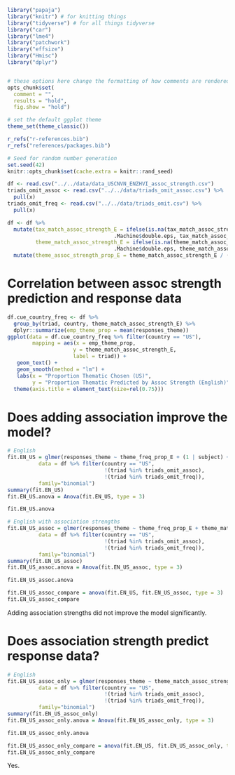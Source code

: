 ```r
library("papaja")
library("knitr") # for knitting things
library("tidyverse") # for all things tidyverse
library("car")
library("lme4")
library("patchwork")
library("effsize")
library("Hmisc")
library("dplyr")


# these options here change the formatting of how comments are rendered
opts_chunk$set(
  comment = "",
  results = "hold",
  fig.show = "hold")

# set the default ggplot theme 
theme_set(theme_classic())

r_refs("r-references.bib")
r_refs("references/packages.bib")

```

```r
# Seed for random number generation
set.seed(42)
knitr::opts_chunk$set(cache.extra = knitr::rand_seed)
```

```r
df <- read.csv("../../data/data_USCNVN_ENZHVI_assoc_strength.csv")
triads_omit_assoc <- read.csv("../../data/triads_omit_assoc.csv") %>%
  pull(x)
triads_omit_freq <- read.csv("../../data/triads_omit.csv") %>%
  pull(x)
```

```r
df <- df %>%
  mutate(tax_match_assoc_strength_E = ifelse(is.na(tax_match_assoc_strength_E), 
                                  .Machine$double.eps, tax_match_assoc_strength_E),
         theme_match_assoc_strength_E = ifelse(is.na(theme_match_assoc_strength_E), 
                                  .Machine$double.eps, theme_match_assoc_strength_E)) %>%
  mutate(theme_assoc_strength_prop_E = theme_match_assoc_strength_E / (theme_match_assoc_strength_E + tax_match_assoc_strength_E))
```

# Correlation between assoc strength prediction and response data
```r
df.cue_country_freq <- df %>%
  group_by(triad, country, theme_match_assoc_strength_E) %>%
  dplyr::summarize(emp_theme_prop = mean(responses_theme))
ggplot(data = df.cue_country_freq %>% filter(country == "US"), 
        mapping = aes(x = emp_theme_prop, 
                     y = theme_match_assoc_strength_E,
                     label = triad)) +
   geom_text() + 
   geom_smooth(method = "lm") +
   labs(x = "Proportion Thematic Chosen (US)", 
        y = "Proportion Thematic Predicted by Assoc Strength (English)") + 
  theme(axis.title = element_text(size=rel(0.75)))
```

# Does adding association improve the model?
```r
# English 
fit.EN_US = glmer(responses_theme ~ theme_freq_prop_E + (1 | subject) + (1 | triad), 
          data = df %>% filter(country == "US", 
                               !(triad %in% triads_omit_assoc),
                               !(triad %in% triads_omit_freq)), 
          family="binomial")
summary(fit.EN_US)
fit.EN_US.anova = Anova(fit.EN_US, type = 3)

fit.EN_US.anova

# English with association strengths
fit.EN_US_assoc = glmer(responses_theme ~ theme_freq_prop_E + theme_match_assoc_strength_E + (1 | subject) + (1 | triad), 
          data = df %>% filter(country == "US", 
                               !(triad %in% triads_omit_assoc),
                               !(triad %in% triads_omit_freq)), 
          family="binomial")
summary(fit.EN_US_assoc)
fit.EN_US_assoc.anova = Anova(fit.EN_US_assoc, type = 3)

fit.EN_US_assoc.anova

fit.EN_US_assoc_compare = anova(fit.EN_US, fit.EN_US_assoc, type = 3)
fit.EN_US_assoc_compare
```

Adding association strengths did not improve the model significantly.

# Does association strength predict response data?
```r
# English 
fit.EN_US_assoc_only = glmer(responses_theme ~ theme_match_assoc_strength_E + (1 | subject) + (1 | triad), 
          data = df %>% filter(country == "US", 
                               !(triad %in% triads_omit_assoc),
                               !(triad %in% triads_omit_freq)), 
          family="binomial")
summary(fit.EN_US_assoc_only)
fit.EN_US_assoc_only.anova = Anova(fit.EN_US_assoc_only, type = 3)

fit.EN_US_assoc_only.anova

fit.EN_US_assoc_only_compare = anova(fit.EN_US, fit.EN_US_assoc_only, type = 3)
fit.EN_US_assoc_only_compare
```

Yes. 